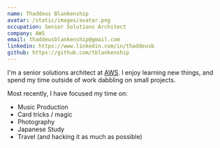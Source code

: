 ```yaml
---
name: Thaddeus Blankenship
avatar: /static/images/avatar.png
occupation: Senior Solutions Architect
company: AWS
email: thaddeusblankenship@gmail.com
linkedin: https://www.linkedin.com/in/thaddeusb
github: https://github.com/tblankenship
---
```


I'm a senior solutions architect at [AWS](https://aws.amazon.com/). I enjoy learning new things, and spend my time outside of work dabbling on small projects.

Most recently, I have focused my time on:

- Music Production
- Card tricks / magic
- Photography
- Japanese Study
- Travel (and hacking it as much as possible)

